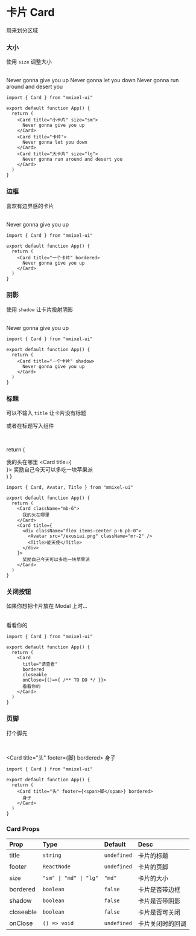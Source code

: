 # 卡片 Card

用来划分区域


### 大小

使用 `size` 调整大小

<br/>

<div className="p-6 bg-slate-200 dark:bg-zinc-800 grid gap-6 rounded-md">
  <Card title="小卡片" size="sm">
    Never gonna give you up
  </Card>
  <Card title="卡片">
    Never gonna let you down
  </Card>
  <Card title="大卡片" size="lg">
    Never gonna run around and desert you
  </Card>
</div>

```tsx copy
import { Card } from "mmixel-ui"

export default function App() {
  return (
    <Card title="小卡片" size="sm">
      Never gonna give you up
    </Card>
    <Card title="卡片">
      Never gonna let you down
    </Card>
    <Card title="大卡片" size="lg">
      Never gonna run around and desert you
    </Card>
  )
}
```

### 边框

喜欢有边界感的卡片

<br/>

<Card title="一个卡片" bordered>
  Never gonna give you up
</Card>

```tsx copy
import { Card } from "mmixel-ui"

export default function App() {
  return (
    <Card title="一个卡片" bordered>
      Never gonna give you up
    </Card>
  )
}
```

### 阴影

使用 `shadow` 让卡片投射阴影

<br/>

<div className="p-6 bg-slate-200 dark:bg-zinc-800 rounded-md">
  <Card title="一个卡片" shadow>
    Never gonna give you up
  </Card>
</div>

```tsx copy
import { Card } from "mmixel-ui"

export default function App() {
  return (
    <Card title="一个卡片" shadow>
      Never gonna give you up
    </Card>
  )
}
```

### 标题

可以不输入 `title` 让卡片没有标题

或者在标题写入组件

<br/>

  return (
    <div className="p-6 bg-slate-200 dark:bg-zinc-800 grid gap-6 rounded-md">
      <Card>
        我的头在哪里
      </Card>
      <Card title={
        <div className="flex items-center p-6 pb-0">
          <Avatar src="/exusiai.png" className="mr-2" />
          <Title>能天使</Title>
        </div>
      }>
        奖励自己今天可以多吃一块苹果派
      </Card>
    </div>
    )
}

<NoTitle />

```tsx copy
import { Card, Avatar, Title } from "mmixel-ui"

export default function App() {
  return (
    <Card className="mb-6">
      我的头在哪里
    </Card>
    <Card title={
      <div className="flex items-center p-6 pb-0">
        <Avatar src="/exusiai.png" className="mr-2" />
        <Title>能天使</Title>
      </div>
    }>
      奖励自己今天可以多吃一块苹果派
    </Card>
  )
}
```

### 关闭按钮

如果你想把卡片放在 Modal 上时...

<br/>

<Card title="请查看" bordered closeable>
  看看你的
</Card>

```tsx copy
import { Card } from "mmixel-ui"

export default function App() {
  return (
    <Card 
      title="请查看"
      bordered 
      closeable
      onClose={()=>{ /** TO DO */ }}>
      看看你的
    </Card>
  )
}
```

### 页脚

打个脚先

<br/>

<Card title="头" footer={<span>脚</span>} bordered>
  身子
</Card>

```tsx copy
import { Card } from "mmixel-ui"

export default function App() {
  return (
    <Card title="头" footer={<span>脚</span>} bordered>
      身子
    </Card>
  )
}
```

### Card Props

| Prop      | Type                   | Default     | Desc             |
| :-------- | :--------------------- | :---------- | :--------------- |
| title     | `string`               | `undefined` | 卡片的标题       |
| footer    | `ReactNode`            | `undefined` | 卡片的页脚       |
| size      | `"sm" \| "md" \| "lg"` | `"md"`      | 卡片的大小       |
| bordered  | `boolean`              | `false`     | 卡片是否带边框   |
| shadow    | `boolean`              | `false`     | 卡片是否带阴影   |
| closeable | `boolean`              | `false`     | 卡片是否可关闭   |
| onClose   | `() => void`           | `undefined` | 卡片关闭时的回调 |
